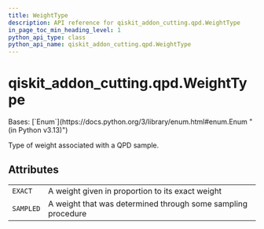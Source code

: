 ```yaml
---
title: WeightType
description: API reference for qiskit_addon_cutting.qpd.WeightType
in_page_toc_min_heading_level: 1
python_api_type: class
python_api_name: qiskit_addon_cutting.qpd.WeightType
---
```


<span id="qiskit-addon-cutting-qpd-weighttype" />

# qiskit\_addon\_cutting.qpd.WeightType

<Class id="qiskit_addon_cutting.qpd.WeightType" isDedicatedPage={true} github="https://github.com/Qiskit/qiskit-addon-cutting/tree/stable/0.9/qiskit_addon_cutting/qpd/weights.py" signature="WeightType(value)" modifiers="class">
  Bases: [`Enum`](https://docs.python.org/3/library/enum.html#enum.Enum "(in Python v3.13)")

  Type of weight associated with a QPD sample.

  ## Attributes

  |           |                                                              |
  | --------- | ------------------------------------------------------------ |
  | `EXACT`   | A weight given in proportion to its exact weight             |
  | `SAMPLED` | A weight that was determined through some sampling procedure |
</Class>

